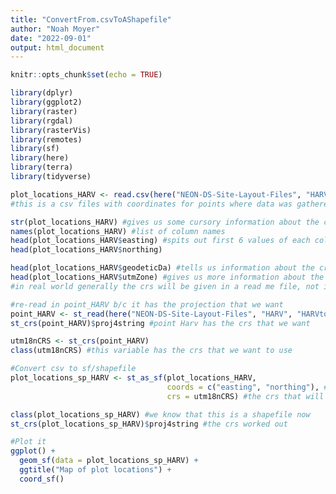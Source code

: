 ```yaml
---
title: "ConvertFrom.csvToAShapefile"
author: "Noah Moyer"
date: "2022-09-01"
output: html_document
---
```


```r
knitr::opts_chunk$set(echo = TRUE)
```

```r

library(dplyr)
library(ggplot2)
library(raster)
library(rgdal)
library(rasterVis)
library(remotes)
library(sf)
library(here)
library(terra)
library(tidyverse)
```


```r

plot_locations_HARV <- read.csv(here("NEON-DS-Site-Layout-Files", "HARV", "HARV_PlotLocations.csv"))
#this is a csv files with coordinates for points where data was gathered

str(plot_locations_HARV) #gives us some cursory information about the csv file
names(plot_locations_HARV) #list of column names
head(plot_locations_HARV$easting) #spits out first 6 values of each column
head(plot_locations_HARV$northing)

head(plot_locations_HARV$geodeticDa) #tells us information about the crs
head(plot_locations_HARV$utmZone) #gives us more information about the crs
#in real world generally the crs will be given in a read me file, not in a column in the data

#re-read in point_HARV b/c it has the projection that we want
point_HARV <- st_read(here("NEON-DS-Site-Layout-Files", "HARV", "HARVtower_UTM18N.shp"))
st_crs(point_HARV)$proj4string #point Harv has the crs that we want

utm18nCRS <- st_crs(point_HARV)
class(utm18nCRS) #this variable has the crs that we want to use

#Convert csv to sf/shapefile
plot_locations_sp_HARV <- st_as_sf(plot_locations_HARV,
                                   coords = c("easting", "northing"), #assigning x and y coords
                                   crs = utm18nCRS) #the crs that will be used

class(plot_locations_sp_HARV) #we know that this is a shapefile now
st_crs(plot_locations_sp_HARV)$proj4string #the crs worked out

#Plot it
ggplot() +
  geom_sf(data = plot_locations_sp_HARV) +
  ggtitle("Map of plot locations") +
  coord_sf()
```